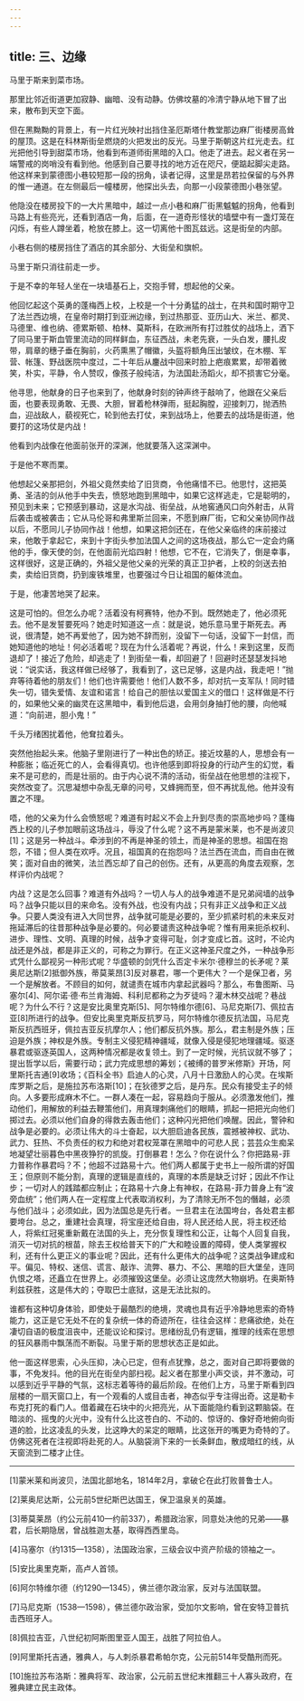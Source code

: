 ```yaml
---
---
---
```

title: 三、边缘
---




马里于斯来到菜市场。

那里比邻近街道更加寂静、幽暗、没有动静。仿佛坟墓的冷清宁静从地下冒了出来，散布到天空下面。

但在黑黝黝的背景上，有一片红光映衬出挡住圣厄斯塔什教堂那边麻厂街楼房高耸的屋顶。这是在科林斯街垒燃烧的火把发出的反光。马里于斯朝这片红光走去。红光把他引导到甜菜市场，他看到布道师街黑暗的入口。他走了进去。起义者在另一端警戒的岗哨没有看到他。他感到自己要寻找的地方近在咫尺，便踮起脚尖走路。他这样来到蒙德图小巷较短那一段的拐角，读者记得，这里是昂若拉保留的与外界的惟一通道。在左侧最后一幢楼房，他探出头去，向那一小段蒙德图小巷张望。

他隐没在楼房投下的一大片黑暗中，越过一点小巷和麻厂街黑魆魆的拐角，他看到马路上有些亮光，还看到酒店一角，后面，在一道奇形怪状的墙壁中有一盏灯笼在闪烁，有些人蹲坐着，枪放在膝上。这一切离他十图瓦兹远。这是街垒的内部。

小巷右侧的楼房挡住了酒店的其余部分、大街垒和旗帜。

马里于斯只消往前走一步。

于是不幸的年轻人坐在一块墙基石上，交抱手臂，想起他的父亲。

他回忆起这个英勇的蓬梅西上校，上校是一个十分勇猛的战士，在共和国时期守卫了法兰西边境，在皇帝时期打到亚洲边缘，到过热那亚、亚历山大、米兰、都灵、马德里、维也纳、德累斯顿、柏林、莫斯科，在欧洲所有打过胜仗的战场上，洒下了同马里于斯血管里流动的同样鲜血，东征西战，未老先衰，一头白发，腰扎皮带，肩章的穗子垂在胸前，火药熏黑了帽徽，头盔将额角压出皱纹，在木棚、军营、帐篷、野战医院中度过，二十年后从鏖战中回来时脸上疤痕累累，却带着微笑，朴实，平静，令人赞叹，像孩子般纯洁，为法国赴汤蹈火，却不损害它分毫。

他寻思，他献身的日子也来到了，他献身时刻的钟声终于敲响了，他跟在父亲后面，也要表现勇敢、无畏、大胆，冒着枪林弹雨，挺起胸膛，迎接刺刀，抛洒热血，迎战敌人，藐视死亡，轮到他去打仗，来到战场上，他要去的战场是街道，他要打的这场仗是内战！

他看到内战像在他面前张开的深渊，他就要落入这深渊中。

于是他不寒而栗。

他想起父亲那把剑，外祖父竟然卖给了旧货商，令他痛惜不已。他思忖，这把英勇、圣洁的剑从他手中失去，愤怒地跑到黑暗中，如果它这样逃走，它是聪明的，预见到未来；它预感到暴动，这是水沟战、街垒战，从地窖通风口向外射击，从背后袭击或被袭击；它从马伦哥和弗里斯兰回来，不愿到麻厂街，它和父亲协同作战以后，不愿同儿子协同作战！他想，如果这把剑还在，在他父亲临终的床前接过来，他敢于拿起它，来到十字街头参加法国人之间的这场夜战，那么它一定会灼痛他的手，像天使的剑，在他面前光焰四射！他想，它不在，它消失了，倒是幸事，这样很好，这是正确的，外祖父是他父亲的光荣的真正卫护者，上校的剑送去拍卖，卖给旧货商，扔到废铁堆里，也要强过今日让祖国的躯体流血。

于是，他凄苦地哭了起来。

这是可怕的。但怎么办呢？活着没有柯赛特，他办不到。既然她走了，他必须死去。他不是发誓要死吗？她走时知道这一点：就是说，她乐意马里于斯死去。再说，很清楚，她不再爱他了，因为她不辞而别，没留下一句话，没留下一封信，而她知道他的地址！何必活着呢？现在为什么活着呢？再说，什么！来到这里，反而退却了！接近了危险，却逃走了！到街垒一看，却回避了！回避时还瑟瑟发抖地说：“说实话，我这样做已经够了，我看到了，这已足够，这是内战，我走吧！”抛弃等待着他的朋友们！他们也许需要他！他们人数不多，却对抗一支军队！同时错失一切，错失爱情、友谊和诺言！给自己的胆怯以爱国主义的借口！这样做是不行的，如果他父亲的幽灵在这黑暗中，看到他后退，会用剑身抽打他的腰，向他喊道：“向前进，胆小鬼！”

千头万绪困扰着他，他耷拉着头。

突然他抬起头来。他脑子里刚进行了一种出色的矫正。接近坟墓的人，思想会有一种膨胀；临近死亡的人，会看得真切。也许他感到即将投身的行动产生的幻觉，看来不是可悲的，而是壮丽的。由于内心说不清的活动，街垒战在他思想的注视下，突然改变了。沉思凝想中杂乱无章的问号，又蜂拥而至，但不再扰乱他。他并没有置之不理。

唔，他的父亲为什么会愤怒呢？难道有时起义不会上升到尽责的崇高地步吗？蓬梅西上校的儿子参加眼前这场战斗，辱没了什么呢？这不再是蒙米莱，也不是尚波贝[1]；这是另一种战斗。牵涉到的不再是神圣的领土，而是神圣的思想。祖国在抱怨，不错；但人类在欢呼。况且，祖国真的在抱怨吗？法兰西在流血，而自由在微笑；面对自由的微笑，法兰西忘却了自己的创伤。还有，从更高的角度去观察，怎样评价内战呢？

内战？这是怎么回事？难道有外战吗？一切人与人的战争难道不是兄弟阋墙的战争吗？战争只能以目的来命名。没有外战，也没有内战；只有非正义战争和正义战争。只要人类没有进入大同世界，战争就可能是必要的，至少抓紧时机的未来反对拖延滞后的往昔那种战争是必要的。何必要谴责这种战争呢？惟有用来扼杀权利、进步、理性、文明、真理的时候，战争才变得可耻，剑才变成匕首。这时，不论内战还是外战，都是非正义的，可称之为罪行。在正义这神圣尺度之外，一种战争形式凭什么鄙视另一种形式呢？华盛顿的剑凭什么否定卡米尔·德穆兰的长矛呢？莱奥尼达斯[2]抵御外族，蒂莫莱昂[3]反对暴君，哪一个更伟大？一个是保卫者，另一个是解放者。不顾目的如何，就谴责在城市内拿起武器吗？那么，布鲁图斯、马塞尔[4]、阿尔诺·德·布兰肯海姆、科利尼都称之为歹徒吗？灌木林交战呢？巷战呢？为什么不行？这是安比奥里克斯[5]、阿尔特维尔德[6]、马尼克斯[7]、佩拉吉亚[8]所进行的战争。但安比奥里克斯反抗罗马，阿尔特维尔德反抗法国，马尼克斯反抗西班牙，佩拉吉亚反抗摩尔人；他们都反抗外族。那么，君主制是外族；压迫是外族；神权是外族。专制主义侵犯精神疆域，就像入侵是侵犯地理疆域。驱逐暴君或驱逐英国人，这两种情况都是收复领土。到了一定时候，光抗议就不够了；提出哲学以后，需要行动；武力完成思想的筹划；《被缚的普罗米修斯》开场，阿里斯托吉通[9]收场；《百科全书》启迪人的心灵，八月十日激励人的心灵。在埃斯库罗斯之后，是施拉苏布洛斯[10]；在狄德罗之后，是丹东。民众有接受主子的倾向。人多要形成麻木不仁。一群人凑在一起，容易趋向于服从。必须激发他们，推动他们，用解放的利益去鞭策他们，用真理刺痛他们的眼睛，抓起一把把光向他们掷过去。必须以他们自身的得救去轰击他们；这种闪光把他们唤醒。因此，警钟和战争是必要的。必须让伟大的斗士奋起，以大胆启迪各民族，震撼被神权、武功、武力、狂热、不负责任的权力和绝对君权笼罩在黑暗中的可悲人民；芸芸众生痴呆地凝望壮丽暮色中黑夜狰狞的凯旋。打倒暴君！怎么？你在说什么？你把路易-菲力普称作暴君吗？不；他超不过路易十六。他们两人都属于史书上一般所谓的好国王；但原则不能分割，真理的逻辑是直线的，真理的本质是缺乏讨好；因此不作让步；一切对人的践踏都应制止；在路易十六身上有神权，在路易-菲力普身上有“波旁血统”；他们两人在一定程度上代表取消权利，为了清除无所不包的僭越，必须与他们战斗；必须如此，因为法国总是先行者。一旦君主在法国垮台，各处君主都要垮台。总之，重建社会真理，将宝座还给自由，将人民还给人民，将主权还给人，将紫红冠冕重新戴在法国的头上，充分恢复理性和公正，让每个人回复自我，消灭一切对抗的根苗，除去王权给普天下的广大和睦设置的障碍，使人类掌握权利，还有什么更正义的事业呢？因此，还有什么更伟大的战争呢？这类战争建成和平。偏见、特权、迷信、谎言、敲诈、流弊、暴力、不公、黑暗的巨大堡垒，连同仇恨之塔，还矗立在世界上。必须摧毁这堡垒。必须让这庞然大物崩坍。在奥斯特利兹获胜，这是伟大的；夺取巴士底狱，这是无法比拟的。

谁都有这种切身体验，即使处于最酷烈的绝境，灵魂也具有近乎冷静地思索的奇特能力，这正是它无处不在的复杂统一体的奇迹所在，往往会这样：悲痛欲绝，处在凄切自语的极度沮丧中，还能议论和探讨。思绪纷乱仍有逻辑，推理的线索在思想的狂风暴雨中飘荡而不断裂。马里于斯的思想状态正是如此。

他一面这样思索，心头压抑，决心已定，但有点犹豫，总之，面对自己即将要做的事，不免发抖。他的目光在街垒内部扫视。起义者在那里小声交谈，并不激动，可以感到近乎平静的气氛，这标志着等待的最后阶段。在他们上方，马里于斯看到四层楼的一扇天窗口上，有一个观看的人或目击者，神态似乎专注得出奇。这是勒卡布克打死的看门人。借着藏在石块中的火把亮光，从下面能隐约看到这颗脑袋。在暗淡的、摇曳的火光中，没有什么比这苍白的、不动的、惊讶的、像好奇地俯向街道的脸，比这凌乱的头发，比这睁大的呆定的眼睛，比这张开的嘴更为奇特的了。仿佛这死者在注视即将赴死的人。从脑袋淌下来的一长条鲜血，散成暗红的线，从天窗流到二楼才止住。



* * *



[1]蒙米莱和尚波贝，法国北部地名，1814年2月，拿破仑在此打败普鲁士人。

[2]莱奥尼达斯，公元前5世纪斯巴达国王，保卫温泉关的英雄。

[3]蒂莫莱昂（约公元前410—约前337），希腊政治家，同意处决他的兄弟——暴君，后长期隐居，曾战胜迦太基，取得西西里岛。

[4]马塞尔（约1315—1358），法国政治家，三级会议中资产阶级的领袖之一。

[5]安比奥里克斯，高卢人首领。

[6]阿尔特维尔德（约1290—1345），佛兰德尔政治家，反对与法国联盟。

[7]马尼克斯（1538—1598），佛兰德尔政治家，受加尔文影响，曾在安特卫普抗击西班牙人。

[8]佩拉吉亚，八世纪初阿斯图里亚人国王，战胜了阿拉伯人。

[9]阿里斯托吉通，雅典人，与人刺杀暴君希帕尔克，公元前514年受酷刑而死。

[10]施拉苏布洛斯：雅典将军、政治家，公元前五世纪末推翻三十人寡头政府，在雅典建立民主政体。